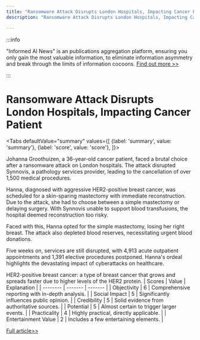 ```yaml
---
title: "Ransomware Attack Disrupts London Hospitals, Impacting Cancer Patient"
description: "Ransomware Attack Disrupts London Hospitals, Impacting Cancer Patient"

---
```



:::info

"Informed AI News" is an publications aggregation platform, ensuring you only gain the most valuable information, to eliminate information asymmetry and break through the limits of information cocoons.  [Find out more >>](/)

:::

# Ransomware Attack Disrupts London Hospitals, Impacting Cancer Patient


<Tabs
	defaultValue="summary"
	values={[
	{label: 'summary', value: 'summary'},
	{label: 'score', value: 'score'},
]}>
<TabItem value="summary">


Johanna Groothuizen, a 36-year-old cancer patient, faced a brutal choice after a ransomware attack on London hospitals. The attack disrupted Synnovis, a pathology services provider, leading to the cancellation of over 1,500 medical procedures.

Hanna, diagnosed with aggressive HER2-positive breast cancer, was scheduled for a skin-sparing mastectomy with immediate reconstruction. Due to the attack, she had to choose between a simple mastectomy or delaying surgery. With Synnovis unable to support blood transfusions, the hospital deemed reconstruction too risky.

Faced with this, Hanna opted for the simple mastectomy, losing her right breast. The attack also depleted blood reserves, necessitating urgent blood donations.

Five weeks on, services are still disrupted, with 4,913 acute outpatient appointments and 1,391 elective procedures postponed. Hanna's ordeal highlights the devastating impact of cyberattacks on healthcare.

HER2-positive breast cancer: a type of breast cancer that grows and spreads faster due to higher levels of the HER2 protein.
</TabItem>
<TabItem value="score">
	| Scores     | Value   | Explanation |
	| -------- | ------- | ------- |
	| Objectivity  | 6    | Comprehensive reporting with in-depth analysis.    |
	| Social Impact | 5     | Significantly influences public opinion.    |
	| Credibility    | 5    | Solid evidence from authoritative sources.    |
	| Potential    | 5    | Almost certain to trigger larger events.    |
	| Practicality    | 4    | Highly practical, directly applicable.    |
	| Entertainment Value    | 2    | Includes a few entertaining elements.    |
</TabItem>
</Tabs>

[Full article>>](https://it.slashdot.org/story/24/07/06/0145227/cancer-patient-forced-to-make-terrible-decision-after-ransomware-attack-on-london-hospitals?utm_source=rss1.0mainlinkanon&utm_medium=feed)
